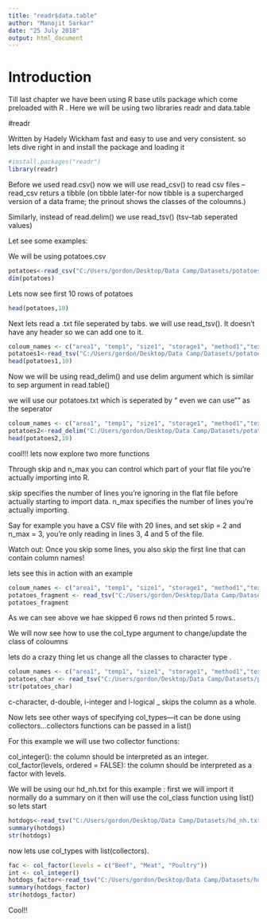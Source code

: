 ```yaml
---
title: "readr$data.table"
author: "Manojit Sarkar"
date: "25 July 2018"
output: html_document
---
```


# Introduction
Till last chapter we have been using R base utils package which come preloaded with R .
Here we will be using two libraries readr and data.table

#readr

Written by Hadely Wickham fast and easy to use and very consistent.
so lets dive right in and install the package and loading it 

```r
#install.packages("readr")
library(readr)
```

Before we used read.csv()  now we will use read_csv() to read csv files -- read_csv returs a tibble (on tibble later-for now tibble is a supercharged version of a data frame; the prinout shows the classes of the coloumns.)

Similarly, instead of read.delim() we use read_tsv() (tsv--tab seperated values)


Let see some examples:

We will be using potatoes.csv 

```r
potatoes<-read_csv("C:/Users/gordon/Desktop/Data Camp/Datasets/potatoes.csv")
dim(potatoes)
```

Lets now see first 10 rows of potatoes

```r
head(potatoes,10)
```

Next lets read a .txt file seperated by tabs.
we will use read_tsv().
It doesn't have any header so we can add one to it.

```r
coloum_names <- c("area1", "temp1", "size1", "storage1", "method1","texture1", "flavor1", "moistness1")
potatoes1<-read_tsv("C:/Users/gordon/Desktop/Data Camp/Datasets/potatoes.txt",col_names = coloum_names)
head(potatoes1,10)
```

Now we will be using read_delim() and use delim argument which is similar to sep argument in read.table() 

we will use our potatoes.txt which is seperated by "\t" even we can use "" as the seperator


```r
coloum_names <- c("area1", "temp1", "size1", "storage1", "method1","texture1", "flavor1", "moistness1")
potatoes2<-read_delim("C:/Users/gordon/Desktop/Data Camp/Datasets/potatoes.txt",delim="\t",col_names = coloum_names)
head(potatoes2,10)
```

cool!!! lets now explore two more functions 

Through skip and n_max you can control which part of your flat file you're actually importing into R.

skip specifies the number of lines you're ignoring in the flat file before actually starting to import data.
n_max specifies the number of lines you're actually importing.

Say for example you have a CSV file with 20 lines, and set skip = 2 and n_max = 3, you're only reading in lines 3, 4 and 5 of the file.

Watch out: Once you skip some lines, you also skip the first line that can contain column names!

lets see this in action with an example

```r
coloum_names <- c("area1", "temp1", "size1", "storage1", "method1","texture1", "flavor1", "moistness1")
potatoes_fragment <- read_tsv("C:/Users/gordon/Desktop/Data Camp/Datasets/potatoes.txt", skip = 6, n_max = 5, col_names = coloum_names)
potatoes_fragment
```

As we can see above we hae skipped 6 rows nd then printed 5 rows..


We will now see how to use the col_type argument to change/update the class of coloumns

lets do a crazy thing let us change all the classes to character type .

```r
coloum_names <- c("area1", "temp1", "size1", "storage1", "method1","texture1", "flavor1", "moistness1")
potatoes_char <- read_tsv("C:/Users/gordon/Desktop/Data Camp/Datasets/potatoes.txt", col_types = "cccccccc",col_names = coloum_names)
str(potatoes_char)
```

 c-character, d-double, i-integer and l-logical _ skips the column as a whole.
 
 
 Now lets see other ways of specifying col_types---it can be done using collectors...collectors functions can be passed in a list() 

For this example we will use two collector functions:

col_integer(): the column should be interpreted as an integer.
col_factor(levels, ordered = FALSE): the column should be interpreted as a factor with levels.


We will be using our hd_nh.txt for this example : first we will import it normally do a summary on it then will use the col_class function using list()
so lets start

```r
hotdogs<-read_tsv("C:/Users/gordon/Desktop/Data Camp/Datasets/hd_nh.txt")
summary(hotdogs)
str(hotdogs)
```

now lets use col_types with list(collectors).

```r
fac <- col_factor(levels = c("Beef", "Meat", "Poultry"))
int <- col_integer()
hotdogs_factor<-read_tsv("C:/Users/gordon/Desktop/Data Camp/Datasets/hd_nh.txt",col_types = list(fac,int,int))
summary(hotdogs_factor)
str(hotdogs_factor)
```

Cool!!
